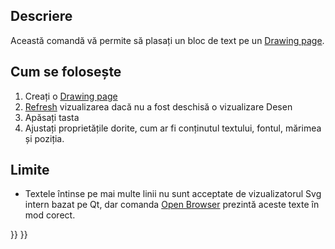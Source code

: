 <languages/>
{{Docnav
|[[Drawing_View|Insert a view]]
|[[Drawing_Clip|Clip]]
|[[Drawing_Workbench|Drawing]]
|IconL=Drawing_View.png
|IconC=Workbench_Drawing.svg
|IconR=Drawing_Clip.png
}}

<div class="mw-translate-fuzzy">
{{GuiCommand|Name=Drawing Annotation|Workbenches=[[Drawing Workbench|Drawing]], Complete|MenuLocation=Drawing → Annotation|Shortcut=none}}
</div>

<span id="Description"></span>
==Descriere==

Această comandă vă permite să plasați un bloc de text pe un  [[Drawing Landscape A3|Drawing page]].

<span id="Usage"></span>
<div class="mw-translate-fuzzy">
== Cum se folosește ==
</div>

<div class="mw-translate-fuzzy">
# Creați o [[Drawing Landscape A3|Drawing page]]
# [[Std_Refresh | Refresh]] vizualizarea dacă nu a fost deschisă o vizualizare Desen
# Apăsați tasta{{KEY|[[Image:Drawing Annotation.png|16px]] [[Drawing Annotation]]}}
# Ajustați proprietățile dorite, cum ar fi conținutul textului, fontul, mărimea și poziția.
</div>

<span id="Limitations"></span>
==Limite==

<div class="mw-translate-fuzzy">
* Textele întinse pe mai multe linii nu sunt acceptate de vizualizatorul Svg intern bazat pe Qt, dar comanda [[Drawing Openbrowser | Open Browser]] prezintă aceste texte în mod corect.
</div>

{{Docnav
|[[Drawing_View|Insert a view]]
|[[Drawing_Clip|Clip]]
|[[Drawing_Workbench|Drawing]]
|IconL=Drawing_View.png
|IconC=Workbench_Drawing.svg
|IconR=Drawing_Clip.png
}}

{{Drawing Tools navi{{#translation:}}}}
{{Userdocnavi{{#translation:}}}}